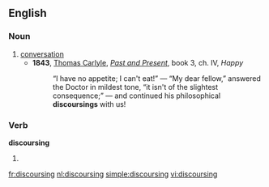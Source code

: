 ==English==

===Noun===
{{en-noun}}

# [[conversation]]
#* '''1843''', [[w:Thomas_Carlyle|Thomas Carlyle]], ''[[:w:Past and Present (book)|Past and Present]]'', book 3, ch. IV, ''Happy''
#*: “I have no appetite;  I can't eat!” — “My dear fellow,” answered the Doctor in mildest tone, “it isn't of the slightest consequence;” — and continued his philosophical '''discoursings''' with us!

===Verb===
'''discoursing'''

# {{present participle of|discourse}}

[[fr:discoursing]]
[[nl:discoursing]]
[[simple:discoursing]]
[[vi:discoursing]]